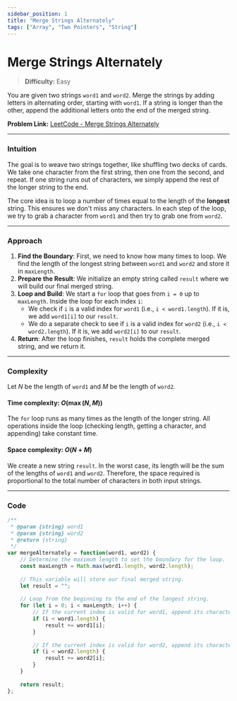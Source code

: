 ```yaml
---
sidebar_position: 1
title: "Merge Strings Alternately"
tags: ["Array", "Two Pointers", "String"]
---
```


# Merge Strings Alternately

> **Difficulty:** Easy

You are given two strings `word1` and `word2`. Merge the strings by adding letters in alternating order, starting with `word1`. If a string is longer than the other, append the additional letters onto the end of the merged string.

**Problem Link:** [LeetCode - Merge Strings Alternately](https://leetcode.com/problems/merge-strings-alternately/)

***

### Intuition

The goal is to weave two strings together, like shuffling two decks of cards. We take one character from the first string, then one from the second, and repeat. If one string runs out of characters, we simply append the rest of the longer string to the end.

The core idea is to loop a number of times equal to the length of the **longest** string. This ensures we don't miss any characters. In each step of the loop, we try to grab a character from `word1` and then try to grab one from `word2`.

***

### Approach

1.  **Find the Boundary**: First, we need to know how many times to loop. We find the length of the longest string between `word1` and `word2` and store it in `maxLength`.
2.  **Prepare the Result**: We initialize an empty string called `result` where we will build our final merged string.
3.  **Loop and Build**: We start a `for` loop that goes from `i = 0` up to `maxLength`. Inside the loop for each index `i`:
    * We check if `i` is a valid index for `word1` (i.e., `i < word1.length`). If it is, we add `word1[i]` to our `result`.
    * We do a separate check to see if `i` is a valid index for `word2` (i.e., `i < word2.length`). If it is, we add `word2[i]` to our `result`.
4.  **Return**: After the loop finishes, `result` holds the complete merged string, and we return it.

***

### Complexity

Let $N$ be the length of `word1` and $M$ be the length of `word2`.

#### Time complexity: $O(\max(N, M))$

The `for` loop runs as many times as the length of the longer string. All operations inside the loop (checking length, getting a character, and appending) take constant time.

#### Space complexity: $O(N + M)$

We create a new string `result`. In the worst case, its length will be the sum of the lengths of `word1` and `word2`. Therefore, the space required is proportional to the total number of characters in both input strings.

***

### Code

```javascript
/**
 * @param {string} word1
 * @param {string} word2
 * @return {string}
 */
var mergeAlternately = function(word1, word2) {
    // Determine the maximum length to set the boundary for the loop.
    const maxLength = Math.max(word1.length, word2.length);
    
    // This variable will store our final merged string.
    let result = "";
    
    // Loop from the beginning to the end of the longest string.
    for (let i = 0; i < maxLength; i++) {
        // If the current index is valid for word1, append its character.
        if (i < word1.length) {
            result += word1[i];
        }
        
        // If the current index is valid for word2, append its character.
        if (i < word2.length) {
            result += word2[i];
        }
    }
    
    return result;
};
```
